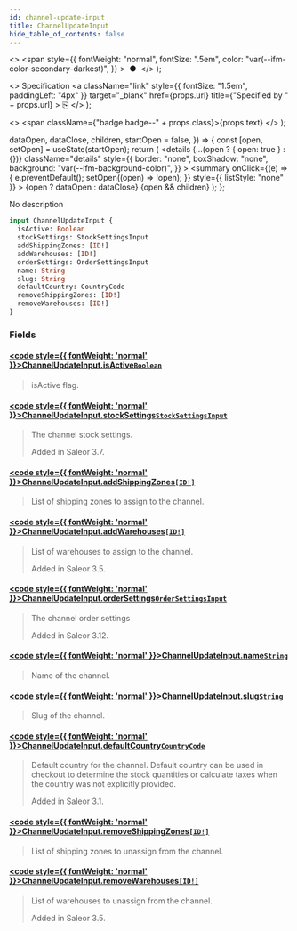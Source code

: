 ```yaml
---
id: channel-update-input
title: ChannelUpdateInput
hide_table_of_contents: false
---
```


  <>
    <span
      style={{
        fontWeight: "normal",
        fontSize: ".5em",
        color: "var(--ifm-color-secondary-darkest)",
      }}
    >
      &nbsp;●&nbsp;
    </span>
  </>
);

  <>
    Specification
    <a
      className="link"
      style={{ fontSize: "1.5em", paddingLeft: "4px" }}
      target="\_blank"
      href={props.url}
      title={"Specified by " + props.url}
    >
      ⎘
    </a>
  </>
);

  <>
    <span className={"badge badge--" + props.class}>{props.text}</span>
  </>
);


  dataOpen,
  dataClose,
  children,
  startOpen = false,
}) => {
  const [open, setOpen] = useState(startOpen);
  return (
    <details
      {...(open ? { open: true } : {})}
      className="details"
      style={{
        border: "none",
        boxShadow: "none",
        background: "var(--ifm-background-color)",
      }}
    >
      <summary
        onClick={(e) => {
          e.preventDefault();
          setOpen((open) => !open);
        }}
        style={{ listStyle: "none" }}
      >
        {open ? dataOpen : dataClose}
      </summary>
      {open && children}
    </details>
  );
};

No description

```graphql
input ChannelUpdateInput {
  isActive: Boolean
  stockSettings: StockSettingsInput
  addShippingZones: [ID!]
  addWarehouses: [ID!]
  orderSettings: OrderSettingsInput
  name: String
  slug: String
  defaultCountry: CountryCode
  removeShippingZones: [ID!]
  removeWarehouses: [ID!]
}
```

### Fields

#### [<code style={{ fontWeight: 'normal' }}>ChannelUpdateInput.<b>isActive</b></code>](#)<Bullet />[`Boolean`](../../../api-storefront/miscellaneous/scalars/boolean) <Badge class="secondary" text="scalar"/>

> isActive flag.

#### [<code style={{ fontWeight: 'normal' }}>ChannelUpdateInput.<b>stockSettings</b></code>](#)<Bullet />[`StockSettingsInput`](../../../api-storefront/products/inputs/stock-settings-input) <Badge class="secondary" text="input"/>

> The channel stock settings.
>
> Added in Saleor 3.7.

#### [<code style={{ fontWeight: 'normal' }}>ChannelUpdateInput.<b>addShippingZones</b></code>](#)<Bullet />[`[ID!]`](../../../api-storefront/miscellaneous/scalars/id) <Badge class="secondary" text="list"/> <Badge class="secondary" text="scalar"/>

> List of shipping zones to assign to the channel.

#### [<code style={{ fontWeight: 'normal' }}>ChannelUpdateInput.<b>addWarehouses</b></code>](#)<Bullet />[`[ID!]`](../../../api-storefront/miscellaneous/scalars/id) <Badge class="secondary" text="list"/> <Badge class="secondary" text="scalar"/>

> List of warehouses to assign to the channel.
>
> Added in Saleor 3.5.

#### [<code style={{ fontWeight: 'normal' }}>ChannelUpdateInput.<b>orderSettings</b></code>](#)<Bullet />[`OrderSettingsInput`](../../../api-storefront/orders/inputs/order-settings-input) <Badge class="secondary" text="input"/>

> The channel order settings
>
> Added in Saleor 3.12.

#### [<code style={{ fontWeight: 'normal' }}>ChannelUpdateInput.<b>name</b></code>](#)<Bullet />[`String`](../../../api-storefront/miscellaneous/scalars/string) <Badge class="secondary" text="scalar"/>

> Name of the channel.

#### [<code style={{ fontWeight: 'normal' }}>ChannelUpdateInput.<b>slug</b></code>](#)<Bullet />[`String`](../../../api-storefront/miscellaneous/scalars/string) <Badge class="secondary" text="scalar"/>

> Slug of the channel.

#### [<code style={{ fontWeight: 'normal' }}>ChannelUpdateInput.<b>defaultCountry</b></code>](#)<Bullet />[`CountryCode`](../../../api-storefront/miscellaneous/enums/country-code) <Badge class="secondary" text="enum"/>

> Default country for the channel. Default country can be used in checkout to determine the stock quantities or calculate taxes when the country was not explicitly provided.
>
> Added in Saleor 3.1.

#### [<code style={{ fontWeight: 'normal' }}>ChannelUpdateInput.<b>removeShippingZones</b></code>](#)<Bullet />[`[ID!]`](../../../api-storefront/miscellaneous/scalars/id) <Badge class="secondary" text="list"/> <Badge class="secondary" text="scalar"/>

> List of shipping zones to unassign from the channel.

#### [<code style={{ fontWeight: 'normal' }}>ChannelUpdateInput.<b>removeWarehouses</b></code>](#)<Bullet />[`[ID!]`](../../../api-storefront/miscellaneous/scalars/id) <Badge class="secondary" text="list"/> <Badge class="secondary" text="scalar"/>

> List of warehouses to unassign from the channel.
>
> Added in Saleor 3.5.
